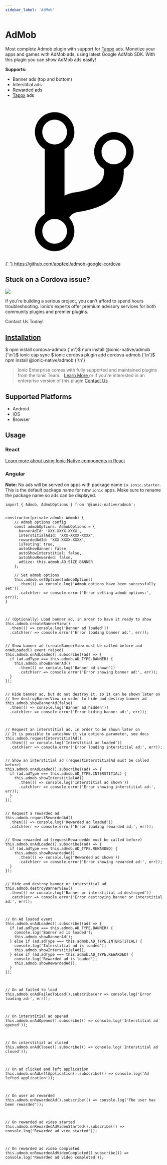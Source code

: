 ```yaml
---
sidebar_label: 'AdMob'
---
```



# AdMob

Most complete Admob plugin with support for [Tappx](http://www.tappx.com/?h=dec334d63287772de859bdb4e977fce6) ads.
Monetize your apps and games with AdMob ads, using latest Google AdMob SDK. With this plugin you can show AdMob ads easily!

**Supports:**

- Banner ads (top and bottom)
- Interstitial ads
- Rewarded ads
- [Tappx](http://www.tappx.com/?h=dec334d63287772de859bdb4e977fce6) ads

<p>
  <a href="https://github.com/appfeel/admob-google-cordova" target="_blank" rel="noopener" className="git-link">
    <svg viewBox="0 0 512 512">
      <path d="M416 160c0-35.3-28.7-64-64-64s-64 28.7-64 64c0 23.7 12.9 44.3 32 55.4v8.6c0 19.9-7.8 33.7-25.3 44.9-15.4 9.8-38.1 17.1-67.5 21.5-14 2.1-25.7 6-35.2 10.7V151.4c19.1-11.1 32-31.7 32-55.4 0-35.3-28.7-64-64-64S96 60.7 96 96c0 23.7 12.9 44.3 32 55.4v209.2c-19.1 11.1-32 31.7-32 55.4 0 35.3 28.7 64 64 64s64-28.7 64-64c0-16.6-6.3-31.7-16.7-43.1 1.9-4.9 9.7-16.3 29.4-19.3 38.8-5.8 68.9-15.9 92.3-30.8 36-22.8 55-57 55-98.8v-8.6c19.1-11.1 32-31.7 32-55.4zM160 56c22.1 0 40 17.9 40 40s-17.9 40-40 40-40-17.9-40-40 17.9-40 40-40zm0 400c-22.1 0-40-17.9-40-40s17.9-40 40-40 40 17.9 40 40-17.9 40-40 40zm192-256c-22.1 0-40-17.9-40-40s17.9-40 40-40 40 17.9 40 40-17.9 40-40 40z"></path>
    </svg>{' '}
    https://github.com/appfeel/admob-google-cordova
  </a>
</p>

<h2>Stuck on a Cordova issue?</h2>
<DocsCard
  className="cordova-ee-card"
  header="Don't waste precious time on plugin issues."
  href="https://ionicframework.com/sales?product_of_interest=Ionic%20Native"
>
  <div>
    <img src={require('./_assets/img/native-cordova-bot.png').default} class="cordova-ee-img" />
    <p>
      If you're building a serious project, you can't afford to spend hours troubleshooting. Ionic’s experts offer
      premium advisory services for both community plugins and premier plugins.
    </p>
    <DocsButton className="native-ee-detail">Contact Us Today!</DocsButton>
  </div>
</DocsCard>

<h2 id="installation">
  <a href="#installation">Installation</a>
</h2>
<Tabs
  groupId="runtime"
  defaultValue="Capacitor"
  values={[
    { value: 'Capacitor', label: 'Capacitor' },
    { value: 'Cordova', label: 'Cordova' },
    { value: 'Enterprise', label: 'Enterprise' },
  ]}
>
  <TabItem value="Capacitor">
    <CodeBlock className="language-shell">
      $ npm install cordova-admob {'\n'}$ npm install @ionic-native/admob {'\n'}$ ionic cap sync
    </CodeBlock>
  </TabItem>
  <TabItem value="Cordova">
    <CodeBlock className="language-shell">
      $ ionic cordova plugin add cordova-admob {'\n'}$ npm install @ionic-native/admob {'\n'}
    </CodeBlock>
  </TabItem>
  <TabItem value="Enterprise">
    <blockquote>
      Ionic Enterprise comes with fully supported and maintained plugins from the Ionic Team. &nbsp;
      <a class="btn" href="https://ionic.io/docs/premier-plugins">
        Learn More
      </a> or if you're interested in an enterprise version of this plugin <a
        class="btn"
        href="https://ionicframework.com/sales?product_of_interest=Ionic%20Enterprise%20Engine"
      >
        Contact Us
      </a>
    </blockquote>
  </TabItem>
</Tabs>

## Supported Platforms

- Android
- iOS
- Browser

## Usage

### React

[Learn more about using Ionic Native components in React](../native-community.md#react)

### Angular

**Note:** No ads will be served on apps with package name `io.ionic.starter`. This is the default package name for new `ionic` apps. Make sure to rename the package name so ads can be displayed.

```tsx
import { Admob, AdmobOptions } from '@ionic-native/admob';


constructor(private admob: Admob) {
    // Admob options config
    const admobOptions: AdmobOptions = {
      bannerAdId: 'XXX-XXXX-XXXX',
      interstitialAdId: 'XXX-XXXX-XXXX',
      rewardedAdId: 'XXX-XXXX-XXXX',
      isTesting: true,
      autoShowBanner: false,
      autoShowInterstitial: false,
      autoShowRewarded: false,
      adSize: this.admob.AD_SIZE.BANNER
    };

    // Set admob options
    this.admob.setOptions(admobOptions)
      .then(() => console.log('Admob options have been successfully set'))
      .catch(err => console.error('Error setting admob options:', err));
}



// (Optionally) Load banner ad, in order to have it ready to show
this.admob.createBannerView()
  .then(() => console.log('Banner ad loaded'))
  .catch(err => console.error('Error loading banner ad:', err));


// Show banner ad (createBannerView must be called before and onAdLoaded() event raised)
this.admob.onAdLoaded().subscribe((ad) => {
  if (ad.adType === this.admob.AD_TYPE.BANNER) {
    this.admob.showBannerAd()
      .then(() => console.log('Banner ad shown'))
      .catch(err => console.error('Error showing banner ad:', err));
  }
});


// Hide banner ad, but do not destroy it, so it can be shown later on
// See destroyBannerView in order to hide and destroy banner ad
this.admob.showBannerAd(false)
  .then(() => console.log('Banner ad hidden'))
  .catch(err => console.error('Error hiding banner ad:', err));



// Request an interstitial ad, in order to be shown later on
// It is possible to autoshow it via options parameter, see docs
this.admob.requestInterstitialAd()
  .then(() => console.log('Interstitial ad loaded'))
  .catch(err => console.error('Error loading interstitial ad:', err));


// Show an interstitial ad (requestInterstitialAd must be called before)
this.admob.onAdLoaded().subscribe((ad) => {
  if (ad.adType === this.admob.AD_TYPE.INTERSTITIAL) {
    this.admob.showInterstitialAd()
      .then(() => console.log('Interstitial ad shown'))
      .catch(err => console.error('Error showing interstitial ad:', err));
  }
});


// Request a rewarded ad
this.admob.requestRewardedAd()
  .then(() => console.log('Rewarded ad loaded'))
  .catch(err => console.error('Error loading rewarded ad:', err));


// Show rewarded ad (requestRewardedAd must be called before)
this.admob.onAdLoaded().subscribe((ad) => {
  if (ad.adType === this.admob.AD_TYPE.REWARDED) {
    this.admob.showRewardedAd()
      .then(() => console.log('Rewarded ad shown'))
      .catch(err => console.error('Error showing rewarded ad:', err));
  }
});


// Hide and destroy banner or interstitial ad
this.admob.destroyBannerView()
  .then(() => console.log('Banner or interstitial ad destroyed'))
  .catch(err => console.error('Error destroying banner or interstitial ad:', err));



// On Ad loaded event
this.admob.onAdLoaded().subscribe((ad) => {
  if (ad.adType === this.admob.AD_TYPE.BANNER) {
    console.log('Banner ad is loaded');
    this.admob.showBannerAd();
  } else if (ad.adType === this.admob.AD_TYPE.INTERSTITIAL) {
    console.log('Interstitial ad is loaded');
    this.admob.showInterstitialAd();
  } else if (ad.adType === this.admob.AD_TYPE.REWARDED) {
    console.log('Rewarded ad is loaded');
    this.admob.showRewardedAd();
  }
});



// On ad failed to load
this.admob.onAdFailedToLoad().subscribe(err => console.log('Error loading ad:', err));



// On interstitial ad opened
this.admob.onAdOpened().subscribe(() => console.log('Interstitial ad opened'));



// On interstitial ad closed
this.admob.onAdClosed().subscribe(() => console.log('Interstitial ad closed'));



// On ad clicked and left application
this.admob.onAdLeftApplication().subscribe(() => console.log('Ad lefted application'));



// On user ad rewarded
this.admob.onRewardedAd().subscribe(() => console.log('The user has been rewarded'));



// On rewarded ad video started
this.admob.onRewardedAdVideoStarted().subscribe(() => console.log('Rewarded ad vieo started'));



// On rewarded ad video completed
this.admob.onRewardedAdVideoCompleted().subscribe(() => console.log('Rewarded ad video completed'));

```
